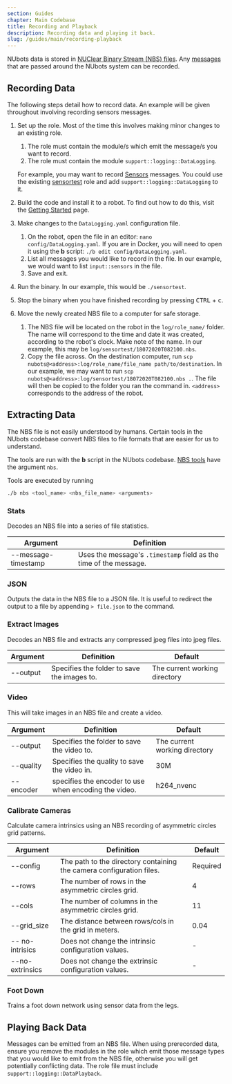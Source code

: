 ```yaml
---
section: Guides
chapter: Main Codebase
title: Recording and Playback
description: Recording data and playing it back.
slug: /guides/main/recording-playback
---
```


NUbots data is stored in [NUClear Binary Stream (NBS) files](/system/foundations/nuclear#nbs-files). Any [messages](https://github.com/NUbots/NUbots/tree/master/shared/message) that are passed around the NUbots system can be recorded.

## Recording Data

The following steps detail how to record data. An example will be given throughout involving recording sensors messages.

1. Set up the role. Most of the time this involves making minor changes to an existing role.

   1. The role must contain the module/s which emit the message/s you want to record.
   2. The role must contain the module `support::logging::DataLogging`.

   For example, you may want to record [Sensors](https://github.com/NUbots/NUbots/blob/master/shared/message/input/Sensors.proto) messages. You could use the existing [sensortest](https://github.com/NUbots/NUbots/blob/master/roles/sensortest.role) role and add `support::logging::DataLogging` to it.

2. Build the code and install it to a robot. To find out how to do this, visit the [Getting Started](/guides/nubots/getting-started) page.

3. Make changes to the `DataLogging.yaml` configuration file.

   1. On the robot, open the file in an editor: `nano config/DataLogging.yaml`. If you are in Docker, you will need to open it using the **b** script: `./b edit config/DataLogging.yaml`.
   2. List all messages you would like to record in the file. In our example, we would want to list `input::sensors` in the file.
   3. Save and exit.

4. Run the binary. In our example, this would be `./sensortest`.

5. Stop the binary when you have finished recording by pressing <kbd>CTRL</kbd> + <kbd>c</kbd>.

6. Move the newly created NBS file to a computer for safe storage.
   1. The NBS file will be located on the robot in the `log/role_name/` folder. The name will correspond to the time and date it was created, according to the robot's clock. Make note of the name. In our example, this may be `log/sensortest/18072020T082100.nbs`.
   2. Copy the file across. On the destination computer, run `scp nubots@<address>:log/role_name/file_name path/to/destination`. In our example, we may want to run `scp nubots@<address>:log/sensortest/18072020T082100.nbs .`. The file will then be copied to the folder you ran the command in. `<address>` corresponds to the address of the robot.

## Extracting Data

The NBS file is not easily understood by humans. Certain tools in the NUbots codebase convert NBS files to file formats that are easier for us to understand.

The tools are run with the **b** script in the NUbots codebase. [NBS tools](https://github.com/NUbots/NUbots/tree/master/tools/nbs) have the argument `nbs`.

Tools are executed by running

```sh
./b nbs <tool_name> <nbs_file_name> <arguments>
```

### Stats

Decodes an NBS file into a series of file statistics.

| Argument            | Definition                                                        |
| ------------------- | ----------------------------------------------------------------- |
| --message-timestamp | Uses the message's `.timestamp` field as the time of the message. |

### JSON

Outputs the data in the NBS file to a JSON file. It is useful to redirect the output to a file by appending `> file.json` to the command.

### Extract Images

Decodes an NBS file and extracts any compressed jpeg files into jpeg files.

| Argument | Definition                                  | Default                       |
| -------- | ------------------------------------------- | ----------------------------- |
| --output | Specifies the folder to save the images to. | The current working directory |

### Video

This will take images in an NBS file and create a video.

| Argument  | Definition                                            | Default                       |
| --------- | ----------------------------------------------------- | ----------------------------- |
| --output  | Specifies the folder to save the video to.            | The current working directory |
| --quality | Specifies the quality to save the video in.           | 30M                           |
| --encoder | specifies the encoder to use when encoding the video. | h264_nvenc                    |

### Calibrate Cameras

Calculate camera intrinsics using an NBS recording of asymmetric circles grid patterns.

| Argument        | Definition                                                           | Default  |
| --------------- | -------------------------------------------------------------------- | -------- |
| --config        | The path to the directory containing the camera configuration files. | Required |
| --rows          | The number of rows in the asymmetric circles grid.                   | 4        |
| --cols          | The number of columns in the asymmetric circles grid.                | 11       |
| --grid_size     | The distance between rows/cols in the grid in meters.                | 0.04     |
| -- no-intrisics | Does not change the intrinsic configuration values.                  | -        |
| --no-extrinsics | Does not change the extrinsic configuration values.                  | -        |

### Foot Down

Trains a foot down network using sensor data from the legs.

## Playing Back Data

Messages can be emitted from an NBS file. When using prerecorded data, ensure you remove the modules in the role which emit those message types that you would like to emit from the NBS file, otherwise you will get potentially conflicting data. The role file must include `support::logging::DataPlayback`.
